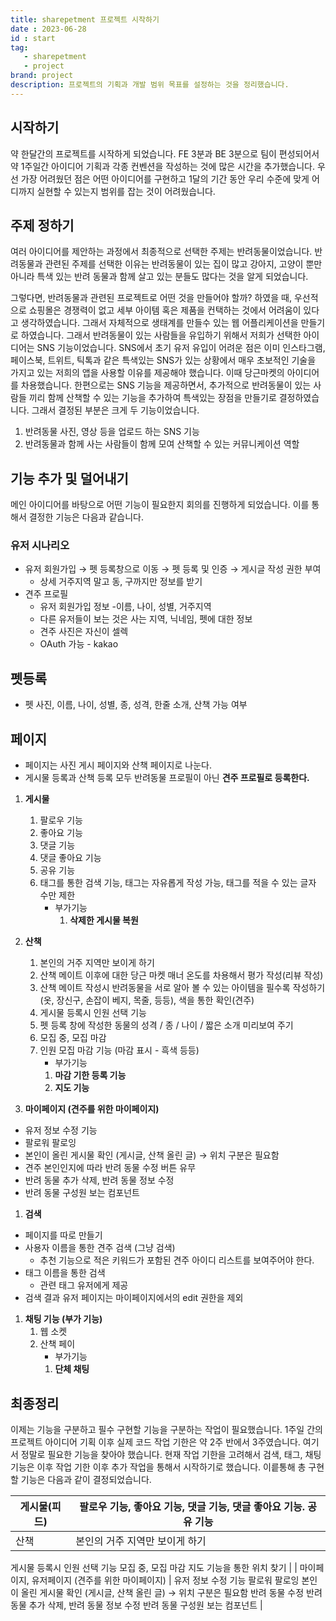 ```yaml
---
title: sharepetment 프로젝트 시작하기 
date : 2023-06-28
id : start
tag: 
   - sharepetment
   - project
brand: project
description: 프로젝트의 기획과 개발 범위 목표를 설정하는 것을 정리했습니다. 
---
```




## 시작하기

약 한달간의 프로젝트를 시작하게 되었습니다. FE 3분과 BE 3분으로 팀이 편성되어서 약 1주일간 아이디어 기획과 각종 컨벤션을 작성하는 것에 많은 시간을 추가했습니다. 우선 가장 어려웠던 점은 어떤 아이디어를 구현하고 1달의 기간 동안 우리 수준에 맞게 어디까지 실현할 수 있는지 범위를 잡는 것이 어려웠습니다. 

## 주제 정하기

여러 아이디어를 제안하는 과정에서 최종적으로 선택한 주제는 반려동물이었습니다. 반려동물과 관련된 주제를 선택한 이유는 반려동물이 있는 집이 많고 강아지, 고양이 뿐만 아니라 특색 있는 반려 동물과 함께 살고 있는 분들도 많다는 것을 알게 되었습니다. 

그렇다면, 반려동물과 관련된 프로젝트로 어떤 것을 만들어야 할까? 하였을 때, 우선적으로 쇼핑몰은 경쟁력이 없고 세부 아이템 혹은 제품을 컨택하는 것에서 어려움이 있다고 생각하였습니다.  그래서 자체적으로 생태계를 만들수 있는 웹 어플리케이션을 만들기로 하였습니다. 그래서 반려동물이 있는 사람들을 유입하기 위해서 저희가 선택한 아이디어는 SNS 기능이었습니다. SNS에서 초기 유저 유입이 어려운 점은 이미 인스타그램, 페이스북, 트위트, 틱톡과 같은 특색있는 SNS가 있는 상황에서 매우 초보적인 기술을 가지고 있는 저희의 앱을 사용할 이유를 제공해야 했습니다. 이때 당근마켓의 아이디어를 차용했습니다. 한편으로는 SNS 기능을 제공하면서, 추가적으로 반려동물이 있는 사람들 끼리 함께 산책할 수 있는 기능을 추가하여 특색있는 장점을 만들기로 결정하였습니다. 그래서 결정된 부분은 크게 두 기능이었습니다.

1. 반려동물 사진, 영상 등을 업로드 하는 SNS 기능
2. 반려동물과 함께 사는 사람들이 함께 모여 산책할 수 있는 커뮤니케이션 역할

## 기능 추가 및 덜어내기

메인 아이디어를 바탕으로 어떤 기능이 필요한지 회의를 진행하게 되었습니다. 이를 통해서 결정한 기능은 다음과 같습니다. 

### 유저 시나리오

- 유저 회원가입 → 펫 등록창으로 이동 → 펫 등록 및 인증 → 게시글 작성 권한 부여
    - 상세 거주지역 말고 동, 구까지만 정보를 받기
- 견주 프로필
    - 유저 회원가입 정보 -이름, 나이, 성별, 거주지역
    - 다른 유저들이 보는 것은 사는 지역, 닉네임, 펫에 대한 정보
    - 견주 사진은 자신이 셀렉
    - OAuth 가능 - kakao

## 펫등록

- 펫 사진, 이름, 나이, 성별, 종, 성격, 한줄 소개, 산책 가능 여부

## 페이지

- 페이지는 사진 게시 페이지와 산책 페이지로 나눈다.
- 게시물 등록과 산책 등록 모두 반려동물 프로필이 아닌 **견주 프로필로 등록한다.**
1. **게시물**
    1. 팔로우 기능
    2. 좋아요 기능 
    3. 댓글 기능 
    4. 댓글 좋아요 기능 
    5. 공유 기능 
    6. 태그를 통한 검색 기능, 태그는 자유롭게 작성 가능, 태그를 적을 수 있는 글자 수만 제한 
        - 부가기능
            1. **삭제한 게시물 복원** 
            
2. **산책**
    1. 본인의 거주 지역만 보이게 하기 
    2. 산책 메이트 이후에 대한 당근 마켓 매너 온도를 차용해서 평가 작성(리뷰 작성)
    3. 산책 메이트 작성시 반려동물을 서로 알아 볼 수 있는 아이템을 필수록 작성하기 (옷, 장신구, 손잡이 베지, 목줄, 등등), 색을 통한 확인(견주)
    4. 게시물 등록시 인원 선택 기능
    5. 펫 등록 창에 작성한 동물의 성격 / 종 / 나이 / 짧은 소개 미리보여 주기
    6. 모집 중, 모집 마감
    7. 인원 모집 마감 기능 (마감 표시 - 흑색 등등)
        - 부가기능
        1. **마감 기한 등록 기능**
        2. **지도 기능**
        
3. **마이페이지 (견주를 위한 마이페이지)**
- 유저 정보 수정 기능
- 팔로워 팔로잉
- 본인이 올린 게시물 확인 (게시글, 산책 올린 글) → 위치 구분은 필요함
- 견주 본인인지에 따라 반려 동물 수정 버튼 유무
- 반려 동물 추가 삭제, 반려 동물 정보 수정
- 반려 동물 구성원 보는 컴포넌트

1. **검색**
- 페이지를 따로 만들기
- 사용자 이름을 통한 견주 검색 (그냥 검색)
    - 추천 기능으로 적은 키워드가 포함된 견주 아이디 리스트를 보여주어야 한다.
- 태그 이름을 통한 검색
    - 관련 태그 유저에게 제공
- 검색 결과 유저 페이지는 마이페이지에서의 edit 권한을 제외

1. **채팅 기능 (부가 기능)**
    1. 웹 소켓
    2. 산책 페이
        - 부가기능
        1. **단체 채팅**

## 최종정리

이제는 기능을 구분하고 필수 구현할 기능을 구분하는 작업이 필요했습니다. 1주일 간의 프로젝트 아이디어 기획 이후 실제 코드 작업 기한은 약 2주 반에서 3주였습니다. 여기서 정말로 필요한 기능을 찾아야 했습니다. 현재 작업 기한을 고려해서 검색, 태그, 채팅 기능은 이후 작업 기한 이후 추가 작업을 통해서 시작하기로 했습니다.  이릍통해 총 구현할 기능은 다음과 같이 결정되었습니다. 

| 게시물(피드) | 팔로우 기능, 좋아요 기능, 댓글 기능, 댓글 좋아요 기능. 공유 기능 |
| --- | --- |
| 산책 | 본인의 거주 지역만 보이게 하기
게시물 등록시 인원 선택 기능
모집 중, 모집 마감
지도 기능을 통한 위치 찾기 |
| 마이페이지, 유저페이지 
(견주를 위한 마이페이지) | 유저 정보 수정 기능
팔로워 팔로잉
본인이 올린 게시물 확인 (게시글, 산책 올린 글) → 위치 구분은 필요함
반려 동물 수정 
반려 동물 추가 삭제, 반려 동물 정보 수정
반려 동물 구성원 보는 컴포넌트 |